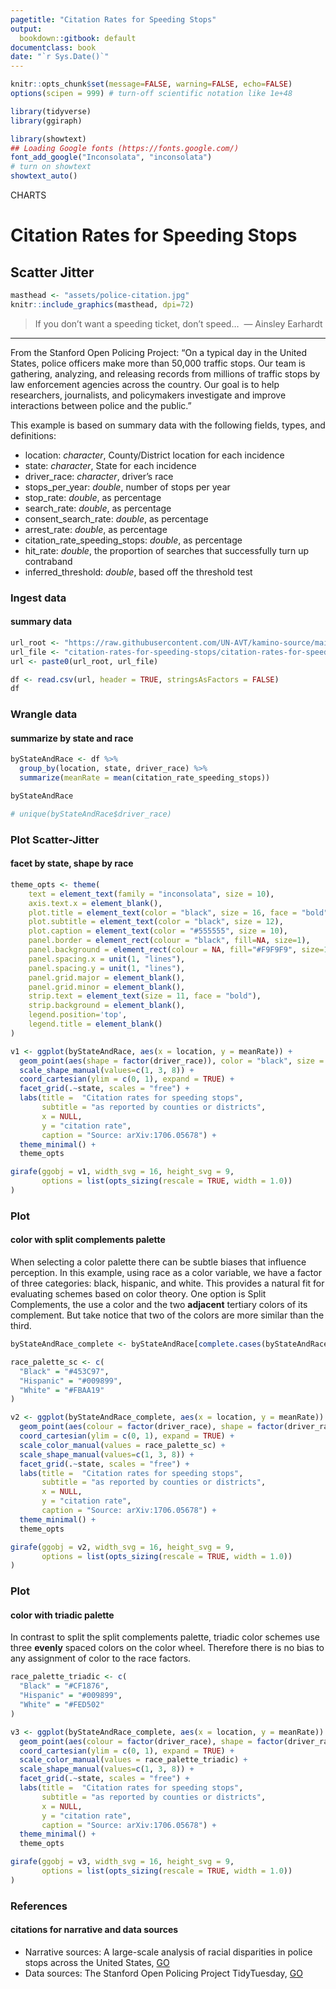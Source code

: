 ```yaml
---
pagetitle: "Citation Rates for Speeding Stops"
output:
  bookdown::gitbook: default
documentclass: book
date: "`r Sys.Date()`"
---
```


```r

knitr::opts_chunk$set(message=FALSE, warning=FALSE, echo=FALSE)
options(scipen = 999) # turn-off scientific notation like 1e+48

library(tidyverse)
library(ggiraph)

library(showtext)
## Loading Google fonts (https://fonts.google.com/)
font_add_google("Inconsolata", "inconsolata")
# turn on showtext
showtext_auto()

```

<div class="activity">
CHARTS
</div>

# Citation Rates for Speeding Stops
## Scatter Jitter

```r

masthead <- "assets/police-citation.jpg"
knitr::include_graphics(masthead, dpi=72)

```

> If you don't want a speeding ticket, don't speed...\  
--- Ainsley Earhardt\

***

From the Stanford Open Policing Project: "On a typical day in the United States, police officers make more than 50,000 traffic stops. Our team is gathering, analyzing, and releasing records from millions of traffic stops by law enforcement agencies across the country. Our goal is to help researchers, journalists, and policymakers investigate and improve interactions between police and the public."

This example is based on summary data with the following fields, types, and definitions:

* location:	_character_,	County/District location for each incidence
* state:	_character_,	State for each incidence
* driver_race:	_character_,	driver's race
* stops_per_year:	_double_,	number of stops per year
* stop_rate:	_double_,	as percentage
* search_rate:	_double_,	as percentage
* consent_search_rate:	_double_,	as percentage
* arrest_rate:	_double_,	as percentage
* citation_rate_speeding_stops:	_double_,	as percentage
* hit_rate:	_double_,	the proportion of searches that successfully turn up contraband
* inferred_threshold:	_double_,	based off the threshold test

### Ingest data 
#### summary data

```r

url_root <- "https://raw.githubusercontent.com/UN-AVT/kamino-source/main/sources/0-shared/data/"
url_file <- "citation-rates-for-speeding-stops/citation-rates-for-speeding-stops.csv"
url <- paste0(url_root, url_file)

df <- read.csv(url, header = TRUE, stringsAsFactors = FALSE)
df

```


### Wrangle data
#### summarize by state and race


```r

byStateAndRace <- df %>%
  group_by(location, state, driver_race) %>%
  summarize(meanRate = mean(citation_rate_speeding_stops))

byStateAndRace

# unique(byStateAndRace$driver_race)

```


### Plot Scatter-Jitter
#### facet by state, shape by race

```r

theme_opts <- theme(
    text = element_text(family = "inconsolata", size = 10), 
    axis.text.x = element_blank(),
    plot.title = element_text(color = "black", size = 16, face = "bold"),
    plot.subtitle = element_text(color = "black", size = 12),
    plot.caption = element_text(color = "#555555", size = 10),
    panel.border = element_rect(colour = "black", fill=NA, size=1),
    panel.background = element_rect(colour = NA, fill="#F9F9F9", size=1),
    panel.spacing.x = unit(1, "lines"),
    panel.spacing.y = unit(1, "lines"),
    panel.grid.major = element_blank(),
    panel.grid.minor = element_blank(),
    strip.text = element_text(size = 11, face = "bold"),
    strip.background = element_blank(),
    legend.position='top',
    legend.title = element_blank()
)

v1 <- ggplot(byStateAndRace, aes(x = location, y = meanRate)) +
  geom_point(aes(shape = factor(driver_race)), color = "black", size = 1, alpha = 0.6) +
  scale_shape_manual(values=c(1, 3, 8)) +
  coord_cartesian(ylim = c(0, 1), expand = TRUE) +
  facet_grid(.~state, scales = "free") +
  labs(title =  "Citation rates for speeding stops",
       subtitle = "as reported by counties or districts",
       x = NULL,
       y = "citation rate",
       caption = "Source: arXiv:1706.05678") +
  theme_minimal() +
  theme_opts

girafe(ggobj = v1, width_svg = 16, height_svg = 9,
       options = list(opts_sizing(rescale = TRUE, width = 1.0))
)

```


### Plot
#### color with split complements palette

When selecting a color palette there can be subtle biases that influence perception.  In this example, using race as a color variable, we have a factor of three categories: black, hispanic, and white.  This provides a natural fit for evaluating schemes based on color theory.  One option is Split Complements, the use a color and the two __adjacent__ tertiary colors of its complement.  But take notice that two of the colors are more similar than the third.

```r

byStateAndRace_complete <- byStateAndRace[complete.cases(byStateAndRace), ]

race_palette_sc <- c(
  "Black" = "#453C97",
  "Hispanic" = "#009899",
  "White" = "#FBAA19"
)

v2 <- ggplot(byStateAndRace_complete, aes(x = location, y = meanRate)) +
  geom_point(aes(colour = factor(driver_race), shape = factor(driver_race)), size = 1, alpha = 0.6) +
  coord_cartesian(ylim = c(0, 1), expand = TRUE) +
  scale_color_manual(values = race_palette_sc) +
  scale_shape_manual(values=c(1, 3, 8)) +
  facet_grid(.~state, scales = "free") +
  labs(title =  "Citation rates for speeding stops",
       subtitle = "as reported by counties or districts",
       x = NULL,
       y = "citation rate",
       caption = "Source: arXiv:1706.05678") +
  theme_minimal() +
  theme_opts

girafe(ggobj = v2, width_svg = 16, height_svg = 9,
       options = list(opts_sizing(rescale = TRUE, width = 1.0))
)

```


### Plot
#### color with triadic palette

In contrast to split the split complements palette, triadic color schemes use three __evenly__ spaced colors on the color wheel.  Therefore there is no bias to any assignment of color to the race factors.

```r

race_palette_triadic <- c(
  "Black" = "#CF1876",
  "Hispanic" = "#009899",
  "White" = "#FED502"
)

v3 <- ggplot(byStateAndRace_complete, aes(x = location, y = meanRate)) +
  geom_point(aes(colour = factor(driver_race), shape = factor(driver_race)), size = 1, alpha = 0.6) +
  coord_cartesian(ylim = c(0, 1), expand = TRUE) +
  scale_color_manual(values = race_palette_triadic) +
  scale_shape_manual(values=c(1, 3, 8)) +
  facet_grid(.~state, scales = "free") +
  labs(title =  "Citation rates for speeding stops",
       subtitle = "as reported by counties or districts",
       x = NULL,
       y = "citation rate",
       caption = "Source: arXiv:1706.05678") +
  theme_minimal() +
  theme_opts

girafe(ggobj = v3, width_svg = 16, height_svg = 9,
       options = list(opts_sizing(rescale = TRUE, width = 1.0))
)

```

### References
#### citations for narrative and data sources

* Narrative sources:  A large-scale analysis of racial disparities in police stops across the United States, [GO](https://arxiv.org/abs/1706.05678){target="_blank"} 
* Data sources: The Stanford Open Policing Project TidyTuesday, [GO](https://github.com/rfordatascience/tidytuesday/tree/master/data/2019/2019-03-19){target="_blank"}

